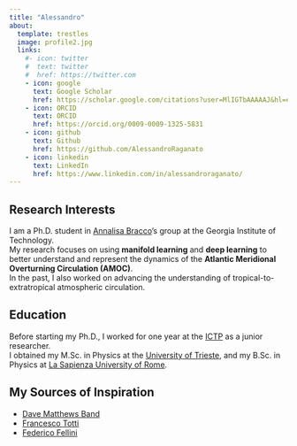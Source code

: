```yaml
---
title: "Alessandro"
about:
  template: trestles
  image: profile2.jpg
  links:
    #- icon: twitter
    #  text: twitter
    #  href: https://twitter.com
    - icon: google
      text: Google Scholar
      href: https://scholar.google.com/citations?user=MlIGTbAAAAAJ&hl=en&oi=sra
    - icon: ORCID
      text: ORCID
      href: https://orcid.org/0009-0009-1325-5831
    - icon: github
      text: Github
      href: https://github.com/AlessandroRaganato
    - icon: linkedin
      text: LinkedIn
      href: https://www.linkedin.com/in/alessandroraganato/
---
```


## Research Interests

I am a Ph.D. student in [Annalisa Bracco](https://sites.gatech.edu/annalisabracco/)'s group at the Georgia Institute of Technology.  
My research focuses on using **manifold learning** and **deep learning** to better understand and represent the dynamics of the **Atlantic Meridional Overturning Circulation (AMOC)**.  
In the past, I also worked on advancing the understanding of tropical-to-extratropical atmospheric circulation.

## Education

Before starting my Ph.D., I worked for one year at the [ICTP](https://www.ictp.it/esp) as a junior researcher.  
I obtained my M.Sc. in Physics at the [University of Trieste](https://df.units.it), and my B.Sc. in Physics at [La Sapienza University of Rome](https://www.phys.uniroma1.it/it).

## My Sources of Inspiration

- [Dave Matthews Band](https://www.youtube.com/watch?v=oIQuQqhnLHw)
- [Francesco Totti](https://www.youtube.com/watch?v=Yno95t7I-d4)
- [Federico Fellini](https://en.wikipedia.org/wiki/Federico_Fellini)
